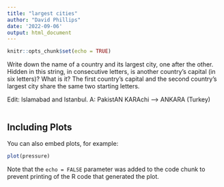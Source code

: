 ```yaml
---
title: "largest cities"
author: "David Phillips"
date: '2022-09-06'
output: html_document
---
```


```r
knitr::opts_chunk$set(echo = TRUE)
```

Write down the name of a country and its largest city, one after the other. Hidden in this string, in consecutive letters, is another country's capital (in six letters)? What is it?
The first country's capital and the second country's largest city share the same two starting letters.

Edit: Islamabad and Istanbul.
A: PakistAN KARAchi --> ANKARA (Turkey)

```r

```

## Including Plots

You can also embed plots, for example:

```r
plot(pressure)
```

Note that the `echo = FALSE` parameter was added to the code chunk to prevent printing of the R code that generated the plot.
